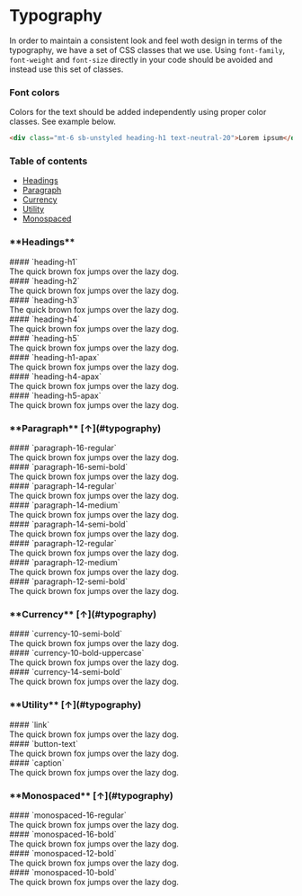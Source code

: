 
<Meta title="Design System/Typography" />

<h1 id="typography">Typography</h1>

In order to maintain a consistent look and feel woth design in terms of the typography,
we have a set of CSS classes that we use. Using `font-family`,
`font-weight` and `font-size` directly in your code should be avoided and instead use this set
of classes.

### **Font colors**

Colors for the text should be added independently using proper color classes. See example below.

```html
<div class="mt-6 sb-unstyled heading-h1 text-neutral-20">Lorem ipsum</div>
```

### **Table of contents**

- [Headings](#headings)
- [Paragraph](#paragraph)
- [Currency](#currency)
- [Utility](#utility)
- [Monospaced](#monospaced)

<h3 id="headings">**Headings**</h3>

<div class="p-5 my-6 shadow-neutral-above-shadow rounded sb-unstyled">
  #### `heading-h1`
  <div class="mt-6 sb-unstyled heading-h1">
    The quick brown fox jumps over the lazy dog.
  </div>
</div>

<div class="p-5 my-6 shadow-neutral-above-shadow rounded sb-unstyled">
  #### `heading-h2`
  <div class="mt-6 sb-unstyled heading-h2">
    The quick brown fox jumps over the lazy dog.
  </div>
</div>

<div class="p-5 my-6 shadow-neutral-above-shadow rounded sb-unstyled">
  #### `heading-h3`
  <div class="mt-6 sb-unstyled heading-h3">
    The quick brown fox jumps over the lazy dog.
  </div>
</div>

<div class="p-5 my-6 shadow-neutral-above-shadow rounded sb-unstyled">
  #### `heading-h4`
  <div class="mt-6 sb-unstyled heading-h4">
    The quick brown fox jumps over the lazy dog.
  </div>
</div>

<div class="p-5 my-6 shadow-neutral-above-shadow rounded sb-unstyled">
  #### `heading-h5`
  <div class="mt-6 sb-unstyled heading-h5">
    The quick brown fox jumps over the lazy dog.
  </div>
</div>

<div class="p-5 my-6 shadow-neutral-above-shadow rounded sb-unstyled">
  #### `heading-h1-apax`
  <div class="mt-6 sb-unstyled heading-h1-apax">
    The quick brown fox jumps over the lazy dog.
  </div>
</div>

<div class="p-5 my-6 shadow-neutral-above-shadow rounded sb-unstyled">
  #### `heading-h4-apax`
  <div class="mt-6 sb-unstyled heading-h4-apax">
    The quick brown fox jumps over the lazy dog.
  </div>
</div>

<div class="p-5 my-6 shadow-neutral-above-shadow rounded sb-unstyled">
  #### `heading-h5-apax`
  <div class="mt-6 sb-unstyled heading-h5-apax">
    The quick brown fox jumps over the lazy dog.
  </div>
</div>

<h3 id="paragraph">**Paragraph** [↑](#typography)</h3>

<div class="p-5 my-6 shadow-neutral-above-shadow rounded sb-unstyled">
  #### `paragraph-16-regular`
  <div class="mt-6 sb-unstyled paragraph-16-regular">
    The quick brown fox jumps over the lazy dog.
  </div>
</div>

<div class="p-5 my-6 shadow-neutral-above-shadow rounded sb-unstyled">
  #### `paragraph-16-semi-bold`
  <div class="mt-6 sb-unstyled paragraph-16-semi-bold">
    The quick brown fox jumps over the lazy dog.
  </div>
</div>

<div class="p-5 my-6 shadow-neutral-above-shadow rounded sb-unstyled">
  #### `paragraph-14-regular`
  <div class="mt-6 sb-unstyled paragraph-14-regular">
    The quick brown fox jumps over the lazy dog.
  </div>
</div>

<div class="p-5 my-6 shadow-neutral-above-shadow rounded sb-unstyled">
  #### `paragraph-14-medium`
  <div class="mt-6 sb-unstyled paragraph-14-medium">
    The quick brown fox jumps over the lazy dog.
  </div>
</div>

<div class="p-5 my-6 shadow-neutral-above-shadow rounded sb-unstyled">
  #### `paragraph-14-semi-bold`
  <div class="mt-6 sb-unstyled paragraph-14-semi-bold">
    The quick brown fox jumps over the lazy dog.
  </div>
</div>

<div class="p-5 my-6 shadow-neutral-above-shadow rounded sb-unstyled">
  #### `paragraph-12-regular`
  <div class="mt-6 sb-unstyled paragraph-12-regular">
    The quick brown fox jumps over the lazy dog.
  </div>
</div>

<div class="p-5 my-6 shadow-neutral-above-shadow rounded sb-unstyled">
  #### `paragraph-12-medium`
  <div class="mt-6 sb-unstyled paragraph-12-medium">
    The quick brown fox jumps over the lazy dog.
  </div>
</div>

<div class="p-5 my-6 shadow-neutral-above-shadow rounded sb-unstyled">
  #### `paragraph-12-semi-bold`
  <div class="mt-6 sb-unstyled paragraph-12-semi-bold">
    The quick brown fox jumps over the lazy dog.
  </div>
</div>

<h3 id="currency">**Currency** [↑](#typography)</h3>

<div class="p-5 my-6 shadow-neutral-above-shadow rounded sb-unstyled">
  #### `currency-10-semi-bold`
  <div class="mt-6 sb-unstyled currency-10-semi-bold">
    The quick brown fox jumps over the lazy dog.
  </div>
</div>

<div class="p-5 my-6 shadow-neutral-above-shadow rounded sb-unstyled">
  #### `currency-10-bold-uppercase`
  <div class="mt-6 sb-unstyled currency-10-bold-uppercase">
    The quick brown fox jumps over the lazy dog.
  </div>
</div>

<div class="p-5 my-6 shadow-neutral-above-shadow rounded sb-unstyled">
  #### `currency-14-semi-bold`
  <div class="mt-6 sb-unstyled currency-14-semi-bold">
    The quick brown fox jumps over the lazy dog.
  </div>
</div>

<h3 id="utility">**Utility** [↑](#typography)</h3>

<div class="p-5 my-6 shadow-neutral-above-shadow rounded sb-unstyled">
  #### `link`
  <div class="mt-6 sb-unstyled link">
    The quick brown fox jumps over the lazy dog.
  </div>
</div>

<div class="p-5 my-6 shadow-neutral-above-shadow rounded sb-unstyled">
  #### `button-text`
  <div class="mt-6 sb-unstyled button-text">
    The quick brown fox jumps over the lazy dog.
  </div>
</div>

<div class="p-5 my-6 shadow-neutral-above-shadow rounded sb-unstyled">
  #### `caption`
  <div class="mt-6 sb-unstyled caption">
    The quick brown fox jumps over the lazy dog.
  </div>
</div>

<h3 id="monospaced">**Monospaced** [↑](#typography)</h3>

<div class="p-5 my-6 shadow-neutral-above-shadow rounded sb-unstyled">
  #### `monospaced-16-regular`
  <div class="mt-6 sb-unstyled monospaced-16-regular">
    The quick brown fox jumps over the lazy dog.
  </div>
</div>

<div class="p-5 my-6 shadow-neutral-above-shadow rounded sb-unstyled">
  #### `monospaced-16-bold`
  <div class="mt-6 sb-unstyled monospaced-16-bold">
    The quick brown fox jumps over the lazy dog.
  </div>
</div>

<div class="p-5 my-6 shadow-neutral-above-shadow rounded sb-unstyled">
  #### `monospaced-12-bold`
  <div class="mt-6 sb-unstyled monospaced-12-bold">
    The quick brown fox jumps over the lazy dog.
  </div>
</div>

<div class="p-5 my-6 shadow-neutral-above-shadow rounded sb-unstyled">
  #### `monospaced-10-bold`
  <div class="mt-6 sb-unstyled monospaced-10-bold">
    The quick brown fox jumps over the lazy dog.
  </div>
</div>
